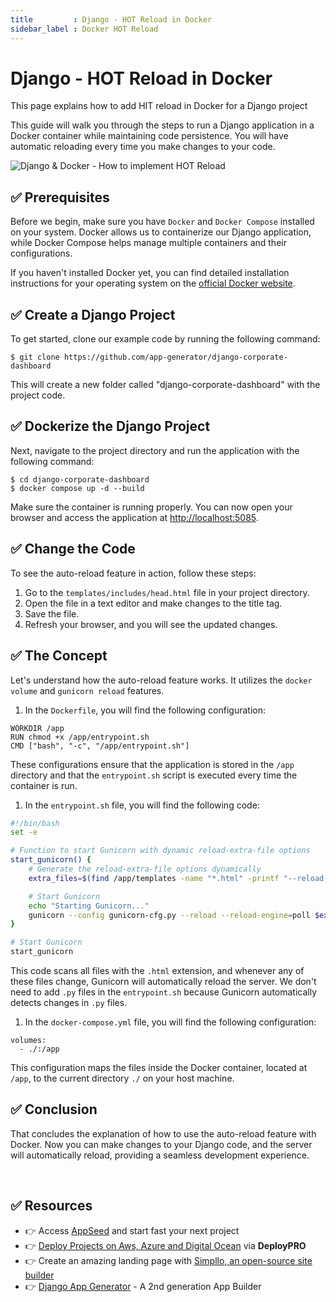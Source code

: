```yaml
---
title         : Django - HOT Reload in Docker
sidebar_label : Docker HOT Reload
---
```


# Django - HOT Reload in Docker

<SubHeading>This page explains how to add HIT reload in Docker for a Django project</SubHeading>

This guide will walk you through the steps to run a Django application in a Docker container while maintaining code persistence. You will have automatic reloading every time you make changes to your code.

![Django & Docker - How to implement HOT Reload](https://github.com/app-generator/assets/assets/51070104/567987be-5875-4baa-bf9f-4b69be4f0a51)

## ✅ Prerequisites

Before we begin, make sure you have `Docker` and `Docker Compose` installed on your system. 
Docker allows us to containerize our Django application, while Docker Compose helps manage multiple containers and their configurations. 

If you haven't installed Docker yet, you can find detailed installation instructions for your operating system on the [official Docker website](https://docs.docker.com/get-docker/).

## ✅ Create a Django Project

To get started, clone our example code by running the following command:

`$ git clone https://github.com/app-generator/django-corporate-dashboard`

This will create a new folder called "django-corporate-dashboard" with the project code.

## ✅ Dockerize the Django Project

Next, navigate to the project directory and run the application with the following command:

```
$ cd django-corporate-dashboard
$ docker compose up -d --build
```

Make sure the container is running properly. You can now open your browser and access the application at [http://localhost:5085](http://localhost:5085/).

## ✅ Change the Code

To see the auto-reload feature in action, follow these steps:

1.  Go to the `templates/includes/head.html` file in your project directory.
2.  Open the file in a text editor and make changes to the title tag.
3.  Save the file.
4.  Refresh your browser, and you will see the updated changes.

## ✅ The Concept

Let's understand how the auto-reload feature works. It utilizes the `docker volume` and `gunicorn reload` features.

1.  In the `Dockerfile`, you will find the following configuration:

```
WORKDIR /app
RUN chmod +x /app/entrypoint.sh
CMD ["bash", "-c", "/app/entrypoint.sh"]
```

These configurations ensure that the application is stored in the `/app` directory and that the `entrypoint.sh` script is executed every time the container is run.

1.  In the `entrypoint.sh` file, you will find the following code:

```bash
#!/bin/bash
set -e

# Function to start Gunicorn with dynamic reload-extra-file options
start_gunicorn() {
    # Generate the reload-extra-file options dynamically
    extra_files=$(find /app/templates -name "*.html" -printf "--reload-extra-file %p ")

    # Start Gunicorn
    echo "Starting Gunicorn..."
    gunicorn --config gunicorn-cfg.py --reload --reload-engine=poll $extra_files core.wsgi
}

# Start Gunicorn
start_gunicorn
```

This code scans all files with the `.html` extension, and whenever any of these files change, Gunicorn will automatically reload the server. 
We don't need to add `.py` files in the `entrypoint.sh` because Gunicorn automatically detects changes in `.py` files.

1.  In the `docker-compose.yml` file, you will find the following configuration:

```
volumes:
  - ./:/app
```

This configuration maps the files inside the Docker container, located at `/app`, to the current directory `./` on your host machine.

## ✅ Conclusion

That concludes the explanation of how to use the auto-reload feature with Docker. 
Now you can make changes to your Django code, and the server will automatically reload, providing a seamless development experience.

<br />

## ✅ Resources 

- 👉 Access [AppSeed](https://appseed.us/) and start fast your next project
- 👉 [Deploy Projects on Aws, Azure and Digital Ocean](https://www.docs.deploypro.dev/) via **DeployPRO**
- 👉 Create an amazing landing page with [Simpllo, an open-source site builder](https://www.simpllo.com/)
- 👉 [Django App Generator](https://app-generator.dev/django/) - A 2nd generation App Builder

